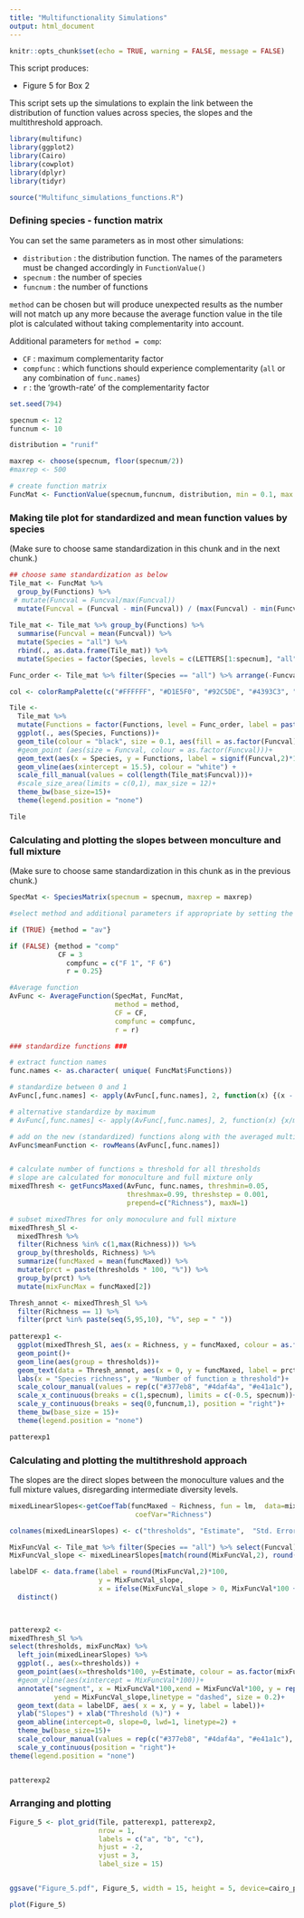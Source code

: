 ```yaml
---
title: "Multifunctionality Simulations"
output: html_document
---
```


```r
knitr::opts_chunk$set(echo = TRUE, warning = FALSE, message = FALSE)

```

This script produces:

+ Figure 5 for Box 2

This script sets up the simulations to explain the link between the distribution of function values across species, the slopes and the multithreshold approach. 



```r
library(multifunc)
library(ggplot2)
library(Cairo)
library(cowplot)
library(dplyr)
library(tidyr)

source("Multifunc_simulations_functions.R")
```


### Defining species - function matrix

You can set the same parameters as in most other simulations:

+ `distribution` : the distribution function. The names of the parameters must be changed accordingly in `FunctionValue()`
+ `specnum` : the number of species
+ `funcnum` : the number of functions 

`method` can be chosen but will produce unexpected results as the number will not match up any more because the average function value in the tile plot is calculated without taking complementarity into account. 

Additional parameters for `method = comp`:

+ `CF` : maximum complementarity factor 
+ `compfunc` : which functions should experience complementarity (`all` or any combination of `func.names`)
+ `r` : the 'growth-rate' of the complementarity factor

```r
set.seed(794)

specnum <- 12
funcnum <- 10

distribution = "runif"

maxrep <- choose(specnum, floor(specnum/2))
#maxrep <- 500

# create function matrix
FuncMat <- FunctionValue(specnum,funcnum, distribution, min = 0.1, max = 1)
```

### Making tile plot for standardized and mean function values by species

(Make sure to choose same standardization in this chunk and in the next chunk.)

```r
## choose same standardization as below
Tile_mat <- FuncMat %>%
  group_by(Functions) %>%
 # mutate(Funcval = Funcval/max(Funcval))
  mutate(Funcval = (Funcval - min(Funcval)) / (max(Funcval) - min(Funcval)))
  
Tile_mat <- Tile_mat %>% group_by(Functions) %>% 
  summarise(Funcval = mean(Funcval)) %>% 
  mutate(Species = "all") %>%
  rbind(., as.data.frame(Tile_mat)) %>% 
  mutate(Species = factor(Species, levels = c(LETTERS[1:specnum], "all"))) 

Func_order <- Tile_mat %>% filter(Species == "all") %>% arrange(-Funcval) %>% select(Functions) %>% unlist

col <- colorRampPalette(c("#FFFFFF", "#D1E5F0", "#92C5DE", "#4393C3", "#2166AC", "#053061"))

Tile <- 
  Tile_mat %>% 
  mutate(Functions = factor(Functions, level = Func_order, label = paste("F", funcnum : 1, sep = " "))) %>% 
  ggplot(., aes(Species, Functions))+
  geom_tile(colour = "black", size = 0.1, aes(fill = as.factor(Funcval)))+
  #geom_point (aes(size = Funcval, colour = as.factor(Funcval)))+
  geom_text(aes(x = Species, y = Functions, label = signif(Funcval,2)*100), size = 4, colour = "#323232")+
  geom_vline(aes(xintercept = 15.5), colour = "white") +
  scale_fill_manual(values = col(length(Tile_mat$Funcval)))+
  #scale_size_area(limits = c(0,1), max_size = 12)+
  theme_bw(base_size=15)+
  theme(legend.position = "none")

Tile

```

### Calculating and plotting the slopes between monculture and full mixture

(Make sure to choose same standardization in this chunk as in the previous chunk.)

```r

SpecMat <- SpeciesMatrix(specnum = specnum, maxrep = maxrep)

#select method and additional parameters if appropriate by setting the `if` statement to `TRUE`

if (TRUE) {method = "av"}

if (FALSE) {method = "comp"
            CF = 3
              compfunc = c("F 1", "F 6")
              r = 0.25}

#Average function
AvFunc <- AverageFunction(SpecMat, FuncMat,
                          method = method, 
                          CF = CF, 
                          compfunc = compfunc,
                          r = r)

### standardize functions ###

# extract function names
func.names <- as.character( unique( FuncMat$Functions))

# standardize between 0 and 1
AvFunc[,func.names] <- apply(AvFunc[,func.names], 2, function(x) {(x - min(x)) / (max(x) - min(x))})

# alternative standardize by maximum
# AvFunc[,func.names] <- apply(AvFunc[,func.names], 2, function(x) {x/max(x)})

# add on the new (standardized) functions along with the averaged multifunctional index
AvFunc$meanFunction <- rowMeans(AvFunc[,func.names])


# calculate number of functions ≥ threshold for all thresholds 
# slope are calculated for monoculture and full mixture only
mixedThresh <- getFuncsMaxed(AvFunc, func.names, threshmin=0.05,
                             threshmax=0.99, threshstep = 0.001,
                             prepend=c("Richness"), maxN=1)

# subset mixedThres for only monoculure and full mixture
mixedThresh_Sl <- 
  mixedThresh %>% 
  filter(Richness %in% c(1,max(Richness))) %>% 
  group_by(thresholds, Richness) %>% 
  summarize(funcMaxed = mean(funcMaxed)) %>% 
  mutate(prct = paste(thresholds * 100, "%")) %>% 
  group_by(prct) %>% 
  mutate(mixFuncMax = funcMaxed[2]) 

Thresh_annot <- mixedThresh_Sl %>% 
  filter(Richness == 1) %>% 
  filter(prct %in% paste(seq(5,95,10), "%", sep = " "))
    
patterexp1 <-
  ggplot(mixedThresh_Sl, aes(x = Richness, y = funcMaxed, colour = as.factor(mixFuncMax)))+
  geom_point()+
  geom_line(aes(group = thresholds))+
  geom_text(data = Thresh_annot, aes(x = 0, y = funcMaxed, label = prct), colour = "black")+
  labs(x = "Species richness", y = "Number of function ≥ threshold")+
  scale_colour_manual(values = rep(c("#377eb8", "#4daf4a", "#e41a1c"), funcnum))+
  scale_x_continuous(breaks = c(1,specnum), limits = c(-0.5, specnum))+
  scale_y_continuous(breaks = seq(0,funcnum,1), position = "right")+
  theme_bw(base_size = 15)+
  theme(legend.position = "none")

patterexp1
```


### Calculating and plotting the multithreshold approach

The slopes are the direct slopes between the monoculture values and the full mixture values, disregarding intermediate diversity levels.

```r
mixedLinearSlopes<-getCoefTab(funcMaxed ~ Richness, fun = lm,  data=mixedThresh_Sl, 
                               coefVar="Richness")

colnames(mixedLinearSlopes) <- c("thresholds", "Estimate",  "Std. Error", "t value", "Pr(>|t|)")

MixFuncVal <- Tile_mat %>% filter(Species == "all") %>% select(Funcval) %>% unique %>% round(.,2) %>% unlist
MixFuncVal_slope <- mixedLinearSlopes[match(round(MixFuncVal,2), round(mixedLinearSlopes$thresholds,2)),]$Estimate

labelDF <- data.frame(label = round(MixFuncVal,2)*100,
                      y = MixFuncVal_slope,
                      x = ifelse(MixFuncVal_slope > 0, MixFuncVal*100 + 6, MixFuncVal*100 - 6)) %>% 
  distinct()
  


patterexp2 <- 
mixedThresh_Sl %>% 
select(thresholds, mixFuncMax) %>% 
  left_join(mixedLinearSlopes) %>% 
  ggplot(., aes(x=thresholds)) +
  geom_point(aes(x=thresholds*100, y=Estimate, colour = as.factor(mixFuncMax)))+
  #geom_vline(aes(xintercept = MixFuncVal*100))+
  annotate("segment", x = MixFuncVal*100,xend = MixFuncVal*100, y = rep(0, funcnum),
           yend = MixFuncVal_slope,linetype = "dashed", size = 0.2)+
  geom_text(data = labelDF, aes( x = x, y = y, label = label))+
  ylab("Slopes") + xlab("Threshold (%)") +
  geom_abline(intercept=0, slope=0, lwd=1, linetype=2) + 
  theme_bw(base_size=15)+
  scale_colour_manual(values = rep(c("#377eb8", "#4daf4a", "#e41a1c"), funcnum))+
  scale_y_continuous(position = "right")+
theme(legend.position = "none")


patterexp2
```


### Arranging and plotting

```r
Figure_5 <- plot_grid(Tile, patterexp1, patterexp2,
                      nrow = 1,
                      labels = c("a", "b", "c"),
                      hjust = -2,
                      vjust = 3,
                      label_size = 15)


ggsave("Figure_5.pdf", Figure_5, width = 15, height = 5, device=cairo_pdf)

plot(Figure_5)



```


